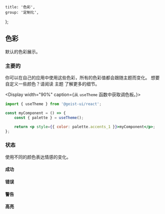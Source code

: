 
	title: '色彩',
	group: '定制化',
};

## 色彩

默认的色彩展示。

<Spacer y={2} />

### 主要的

你可以在自己的应用中使用这些色彩，所有的色彩值都会跟随主题而变化。
想要自定义一些颜色？请阅读 <NextLink href="/zh-cn/guide/themes"><Link color>主题</Link></NextLink> 了解更多的细节。

<Display width="90%" caption={<span>从 <Code>useTheme</Code> 函数中获取调色板。</span>}>

```jsx
import { useTheme } from '@geist-ui/react';

const myComponent = () => {
	const { palette } = useTheme();

	return <p style={{ color: palette.accents_1 }}>myComponent</p>;
};
```

</Display>
<Spacer y={1} />
<Colors type="normal" />
<Spacer y={3} />

### 状态

使用不同的颜色表达情感的变化。

#### 成功

<Colors type="success" />
<Spacer y={3} />

#### 错误

<Colors type="error" />
<Spacer y={3} />

#### 警告

<Colors type="warning" />
<Spacer y={3} />

#### 高亮

<Colors type="highlight" />
<Spacer y={3} />

